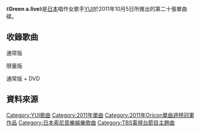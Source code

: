 {{unreferenced|time=2019-09-13T02:23:47+00:00}}
{{lowercase|Green a.live}}
{{Infobox Single
| Name        = Green a.live
| Artist      = [[YUI|YUI]]
| Released    = 2011年10月5日
| Genre       = [[J-POP|J-POP]]
| Length      = 
| Label       = [[Sony_Music_Records|gr8!records]]
| Producer    =  Hisashi Kondo<small>（[[Sony_Music_Records|Sony Music Records]]的音樂總監）</small>
| Reviews     = 
| Last single  = [[HELLO_～Paradise_Kiss～|HELLO ～Paradise Kiss～]]<br />（2011年）
| This single  = '''Green a.live'''<br />（2011年）
| Next single  = '''Fight'''<br />（2012年）
}}
《'''Green a.live'''》是[[日本|日本]]唱作女歌手[[YUI|YUI]]於2011年10月5日所推出的第二十張單曲碟。

==收錄歌曲==
; 通常版
{{tracklist
| collapsed       = 
| headline        = CD
| all_writing     = YUI
| extra_column    =編曲
| total_length    = 

| title1          = Green a.live
|extra1           = Hisashi Kondo
|length1          = 4:39

| title2          = Let's face it
|extra2           = CoZZi
|length2          = 3:04

| title3          = HELLO
| note3          = YUI Acoustic Version
|extra3           = YUI & Hisashi Kondo
|length3          = 3:39

| title4          = Green a.live
| note4          = Instrumental
|extra4           = Hisashi Kondo
|length4          = 4:39
}}
; 限量版
通常版 + DVD
{{tracklist
| collapsed       = 
| headline         = DVD
| extra_column    = 導演拍攝
| total_length    = 

| title1          = HELLO ～Paradise Kiss～
| note1          = [[音樂影片|音樂影片]]
| extra1          =久保茂昭
| length1         = 3:38
}}

== 資料來源 ==
<div class="references-small"><references /></div>

{{YUI}}
{{Oricon單曲週榜冠軍 (2011年)|2011年10月5日}}

[[Category:YUI歌曲|Category:YUI歌曲]]
[[Category:2011年單曲|Category:2011年單曲]]
[[Category:2011年Oricon單曲週榜冠軍作品|Category:2011年Oricon單曲週榜冠軍作品]]
[[Category:日本索尼音樂娛樂歌曲|Category:日本索尼音樂娛樂歌曲]]
[[Category:TBS電視台節目主題曲|Category:TBS電視台節目主題曲]]